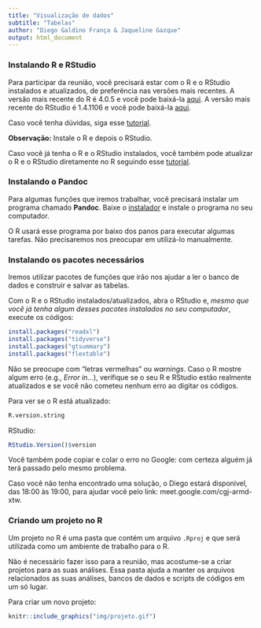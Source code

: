 ```yaml
---
title: "Visualização de dados"
subtitle: "Tabelas"
author: "Diego Galdino França & Jaqueline Gazque"
output: html_document
---
```


### Instalando R e RStudio

Para participar da reunião, você precisará estar com o R e o RStudio instalados e atualizados, de preferência nas versões mais recentes. A versão mais recente do R é 4.0.5 e você pode baixá-la [aqui](https://cran-r.c3sl.ufpr.br/). A versão mais recente do RStudio é 1.4.1106 e você pode baixá-la [aqui](https://www.rstudio.com/products/rstudio/download/#download).

Caso você tenha dúvidas, siga esse [tutorial](https://www.youtube.com/watch?v=6iZj3k9EBc4).

**Observação:** Instale o R e depois o RStudio.

Caso você já tenha o R e o RStudio instalados, você também pode atualizar o R e o RStudio diretamente no R seguindo esse [tutorial](https://uvastatlab.github.io/phdplus/installR.html).


### Instalando o Pandoc

Para algumas funções que iremos trabalhar, você precisará instalar um programa chamado **Pandoc**. Baixe o [instalador](https://pandoc.org/installing.html) e instale o programa no seu computador.

O R usará esse programa por baixo dos panos para executar algumas tarefas. Não precisaremos nos preocupar em utilizá-lo manualmente.


### Instalando os pacotes necessários

Iremos utilizar pacotes de funções que irão nos ajudar a ler o banco de dados e  construir e salvar as tabelas.

Com o R e o RStudio instalados/atualizados, abra o RStudio e, *mesmo que você já tenha algum desses pacotes instalados no seu computador*, execute os códigos:


```r
install.packages("readxl")
install.packages("tidyverse")
install.packages("gtsummary")
install.packages("flextable")
```


Não se preocupe com "letras vermelhas" ou *warnings*. Caso o R mostre algum erro (e.g., *Error in...*), verifique se o seu R e RStudio estão realmente atualizados e se você não cometeu nenhum erro ao digitar os códigos.

Para ver se o R está atualizado:

```r
R.version.string
```

RStudio:

```r
RStudio.Version()$version
```


Você também pode copiar e colar o erro no Google: com certeza alguém já terá passado pelo mesmo problema.

Caso você não tenha encontrado uma solução, o Diego estará disponível, das 18:00 às 19:00, para ajudar você pelo link: meet.google.com/cgj-armd-xtw.


### Criando um projeto no R

Um projeto no R é uma pasta que contém um arquivo `.Rproj` e que será utilizada como um ambiente de trabalho para o R.

Não é necessário fazer isso para a reunião, mas acostume-se a criar projetos para as suas análises. Essa pasta ajuda a manter os arquivos relacionados as suas análises, bancos de dados e scripts de códigos em um só lugar.

Para criar um novo projeto:

```r
knitr::include_graphics("img/projeto.gif")
```





